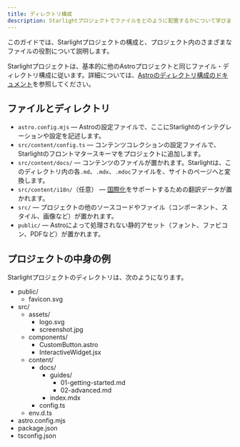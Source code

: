 ```yaml
---
title: ディレクトリ構成
description: Starlightプロジェクトでファイルをどのように配置するかについて学びます。
---
```


このガイドでは、Starlightプロジェクトの構成と、プロジェクト内のさまざまなファイルの役割について説明します。

Starlightプロジェクトは、基本的に他のAstroプロジェクトと同じファイル・ディレクトリ構成に従います。詳細については、[Astroのディレクトリ構成のドキュメント](https://docs.astro.build/ja/core-concepts/project-structure/)を参照してください。

## ファイルとディレクトリ

- `astro.config.mjs` — Astroの設定ファイルで、ここにStarlightのインテグレーションや設定を記述します。
- `src/content/config.ts` — コンテンツコレクションの設定ファイルで、Starlightのフロントマタースキーマをプロジェクトに追加します。
- `src/content/docs/` — コンテンツのファイルが置かれます。Starlightは、このディレクトリ内の各`.md`、`.mdx`、`.mdoc`ファイルを、サイトのページへと変換します。
- `src/content/i18n/`（任意） — [国際化](/ja/guides/i18n/)をサポートするための翻訳データが置かれます。
- `src/` — プロジェクトの他のソースコードやファイル（コンポーネント、スタイル、画像など）が置かれます。
- `public/` — Astroによって処理されない静的アセット（フォント、ファビコン、PDFなど）が置かれます。

## プロジェクトの中身の例

Starlightプロジェクトのディレクトリは、次のようになります。


<FileTree>

- public/
  - favicon.svg
- src/
  - assets/
    - logo.svg
    - screenshot.jpg
  - components/
    - CustomButton.astro
    - InteractiveWidget.jsx
  - content/
    - docs/
      - guides/
        - 01-getting-started.md
        - 02-advanced.md
      - index.mdx
    - config.ts
  - env.d.ts
- astro.config.mjs
- package.json
- tsconfig.json

</FileTree>
